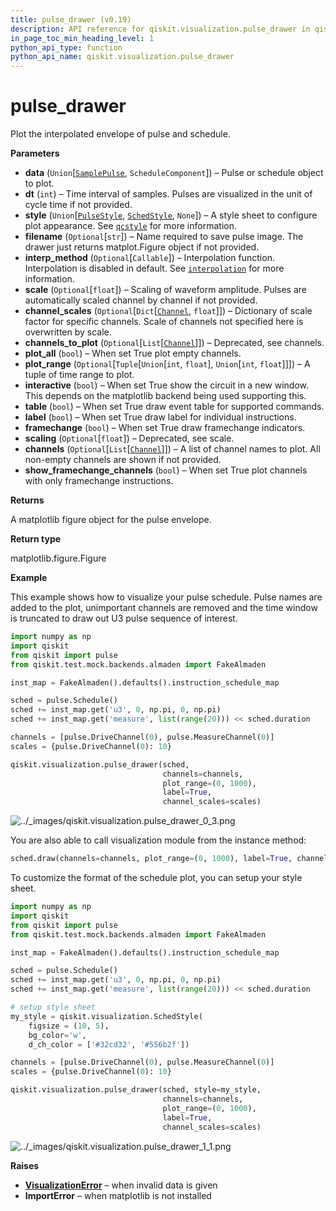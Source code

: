 ```yaml
---
title: pulse_drawer (v0.19)
description: API reference for qiskit.visualization.pulse_drawer in qiskit v0.19
in_page_toc_min_heading_level: 1
python_api_type: function
python_api_name: qiskit.visualization.pulse_drawer
---
```


<span id="pulse-drawer" />

# pulse\_drawer

<Function id="qiskit.visualization.pulse_drawer" isDedicatedPage={true} github="https://github.com/qiskit/qiskit/tree/stable/0.14/qiskit/visualization/pulse_visualization.py" signature="pulse_drawer(data, dt=1, style=None, filename=None, interp_method=None, scale=None, channel_scales=None, channels_to_plot=None, plot_all=False, plot_range=None, interactive=False, table=True, label=False, framechange=True, channels=None, scaling=None, show_framechange_channels=True)">
  Plot the interpolated envelope of pulse and schedule.

  **Parameters**

  *   **data** (`Union`\[[`SamplePulse`](qiskit.pulse.pulse_lib.SamplePulse "qiskit.pulse.pulse_lib.sample_pulse.SamplePulse"), `ScheduleComponent`]) – Pulse or schedule object to plot.
  *   **dt** (`int`) – Time interval of samples. Pulses are visualized in the unit of cycle time if not provided.
  *   **style** (`Union`\[[`PulseStyle`](qiskit.visualization.pulse.qcstyle#pulsestyle "qiskit.visualization.pulse.qcstyle.PulseStyle"), [`SchedStyle`](qiskit.visualization.pulse.qcstyle#schedstyle "qiskit.visualization.pulse.qcstyle.SchedStyle"), `None`]) – A style sheet to configure plot appearance. See [`qcstyle`](qiskit.visualization.pulse.qcstyle#module-qiskit.visualization.pulse.qcstyle "qiskit.visualization.pulse.qcstyle") for more information.
  *   **filename** (`Optional`\[`str`]) – Name required to save pulse image. The drawer just returns matplot.Figure object if not provided.
  *   **interp\_method** (`Optional`\[`Callable`]) – Interpolation function. Interpolation is disabled in default. See [`interpolation`](qiskit.visualization.pulse.interpolation#module-qiskit.visualization.pulse.interpolation "qiskit.visualization.pulse.interpolation") for more information.
  *   **scale** (`Optional`\[`float`]) – Scaling of waveform amplitude. Pulses are automatically scaled channel by channel if not provided.
  *   **channel\_scales** (`Optional`\[`Dict`\[[`Channel`](qiskit.pulse.channels#channel "qiskit.pulse.channels.Channel"), `float`]]) – Dictionary of scale factor for specific channels. Scale of channels not specified here is overwritten by scale.
  *   **channels\_to\_plot** (`Optional`\[`List`\[[`Channel`](qiskit.pulse.channels#channel "qiskit.pulse.channels.Channel")]]) – Deprecated, see channels.
  *   **plot\_all** (`bool`) – When set True plot empty channels.
  *   **plot\_range** (`Optional`\[`Tuple`\[`Union`\[`int`, `float`], `Union`\[`int`, `float`]]]) – A tuple of time range to plot.
  *   **interactive** (`bool`) – When set True show the circuit in a new window. This depends on the matplotlib backend being used supporting this.
  *   **table** (`bool`) – When set True draw event table for supported commands.
  *   **label** (`bool`) – When set True draw label for individual instructions.
  *   **framechange** (`bool`) – When set True draw framechange indicators.
  *   **scaling** (`Optional`\[`float`]) – Deprecated, see scale.
  *   **channels** (`Optional`\[`List`\[[`Channel`](qiskit.pulse.channels#channel "qiskit.pulse.channels.Channel")]]) – A list of channel names to plot. All non-empty channels are shown if not provided.
  *   **show\_framechange\_channels** (`bool`) – When set True plot channels with only framechange instructions.

  **Returns**

  A matplotlib figure object for the pulse envelope.

  **Return type**

  matplotlib.figure.Figure

  **Example**

  This example shows how to visualize your pulse schedule. Pulse names are added to the plot, unimportant channels are removed and the time window is truncated to draw out U3 pulse sequence of interest.

  ```python
  import numpy as np
  import qiskit
  from qiskit import pulse
  from qiskit.test.mock.backends.almaden import FakeAlmaden

  inst_map = FakeAlmaden().defaults().instruction_schedule_map

  sched = pulse.Schedule()
  sched += inst_map.get('u3', 0, np.pi, 0, np.pi)
  sched += inst_map.get('measure', list(range(20))) << sched.duration

  channels = [pulse.DriveChannel(0), pulse.MeasureChannel(0)]
  scales = {pulse.DriveChannel(0): 10}

  qiskit.visualization.pulse_drawer(sched,
                                    channels=channels,
                                    plot_range=(0, 1000),
                                    label=True,
                                    channel_scales=scales)
  ```

  ![../\_images/qiskit.visualization.pulse\_drawer\_0\_3.png](/images/api/qiskit/0.19/qiskit.visualization.pulse_drawer_0_3.png)

  You are also able to call visualization module from the instance method:

  ```python
  sched.draw(channels=channels, plot_range=(0, 1000), label=True, channel_scales=scales)
  ```

  To customize the format of the schedule plot, you can setup your style sheet.

  ```python
  import numpy as np
  import qiskit
  from qiskit import pulse
  from qiskit.test.mock.backends.almaden import FakeAlmaden

  inst_map = FakeAlmaden().defaults().instruction_schedule_map

  sched = pulse.Schedule()
  sched += inst_map.get('u3', 0, np.pi, 0, np.pi)
  sched += inst_map.get('measure', list(range(20))) << sched.duration

  # setup style sheet
  my_style = qiskit.visualization.SchedStyle(
      figsize = (10, 5),
      bg_color='w',
      d_ch_color = ['#32cd32', '#556b2f'])

  channels = [pulse.DriveChannel(0), pulse.MeasureChannel(0)]
  scales = {pulse.DriveChannel(0): 10}

  qiskit.visualization.pulse_drawer(sched, style=my_style,
                                    channels=channels,
                                    plot_range=(0, 1000),
                                    label=True,
                                    channel_scales=scales)
  ```

  ![../\_images/qiskit.visualization.pulse\_drawer\_1\_1.png](/images/api/qiskit/0.19/qiskit.visualization.pulse_drawer_1_1.png)

  **Raises**

  *   [**VisualizationError**](qiskit.visualization.VisualizationError "qiskit.visualization.VisualizationError") – when invalid data is given
  *   **ImportError** – when matplotlib is not installed
</Function>

